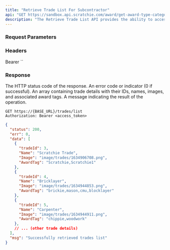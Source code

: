 ```yaml
---
title: "Retrieve Trade List For Subcontractor"
api: "GET https://sandbox.api.scratchie.com/award/get-award-type-categories"
description: "The Retrieve Trade List API provides the ability to access and review trade-related information."
---
```


### Request Parameters

### Headers

<ParamField body="Authorization" type="String">
  Bearer `<access_token>`
</ParamField>

### Response

<ResponseField name="status" type="Number">
  The HTTP status code of the response.
</ResponseField>

<ResponseField name="err" type="Number">
  An error code or indicator (0 if successful).
</ResponseField>

<ResponseField name="data" type="Array">
  An array containing trade details with their IDs, names, images, and associated award tags.
</ResponseField>

<ResponseField name="msg" type="String">
  A message indicating the result of the operation.
</ResponseField>

<RequestExample>

```http
GET https://{BASE_URL}/trades/list
Authorization: Bearer <access_token>
```

</RequestExample>

<ResponseExample>

```json Response
{
  "status": 200,
  "err": 0,
  "data": [
    {
      "tradeId": 3,
      "Name": "Scratchie Trade",
      "Image": "image/trades/1634906708.png",
      "AwardTag": "Scratchie,Scratchie1"
    },
    {
      "tradeId": 4,
      "Name": "Bricklayer",
      "Image": "image/trades/1634944853.png",
      "AwardTag": "brickie,mason,cmu,blocklayer"
    },
    {
      "tradeId": 5,
      "Name": "Carpenter",
      "Image": "image/trades/1634944911.png",
      "AwardTag": "chippie,woodwork"
    },
    // ... (other trade details)
  ],
  "msg": "Successfully retrieved trades list"
}
```

</ResponseExample>
